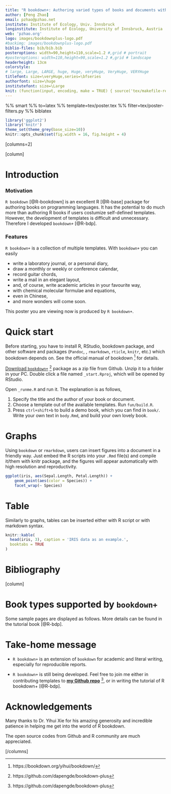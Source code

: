 ```yaml
---
title: "R bookdown+: Authoring varied types of books and documents with R bookdown"
author: [Peng Zhao]
email: pzhao@pzhao.net
institute: Institute of Ecology, Univ. Innsbruck
longinstitute: Institute of Ecology, University of Innsbruck, Austria
web: 'pzhao.org'
logo: images/bookdownplus-logo.pdf
#backimg: images/bookdownplus-logo.pdf
biblio-files: bib/bib.bib
posteroptions: width=90,height=110,scale=1.2 #,grid # portrait
#posteroptions: width=110,height=90,scale=1.2 #,grid # landscape
headerheight: 13cm
colorstyle:
# large, Large, LARGE, huge, Huge, veryHuge, VeryHuge, VERYHuge
titlefont: size=\veryHuge,series=\bfseries
authorfont: size=\huge
institutefont: size=\Large
knit: (function(input, encoding, make = TRUE) { source('tex/makefile-renderer.R', local = TRUE) })
---
```


%% smart
%% to=latex
%% template=tex/poster.tex
%% filter=tex/poster-filters.py
%% biblatex

```r
library('ggplot2')
library('knitr')
theme_set(theme_grey(base_size=10))
knitr::opts_chunk$set(fig.width = 16, fig.height = 4)
```

[columns=2]

[column]

# Introduction

### Motivation

`R bookdown` [@R-bookdown] is an excellent R [@R-base] package for authoring books on programming languages. It has the potential to do much more than authoring R books if users costumize self-defined templates. However, the development of templates is difficult and unnecessary. Therefore I developed `bookdown+` [@R-bdp].

### Features

`R bookdown+` is a collection of multiple templates. With `bookdown+` you can easily

- write a laboratory journal, or a personal diary,
- draw a monthly or weekly or conference calendar,
- record guitar chords,
- write a mail in an elegant layout,
- and, of course, write academic articles in your favourite way,
- with chemical molecular formulae and equations,
- even in Chinese,
- and more wonders will come soon.

This poster you are viewing now is produced by `R bookdown+`.

<!--

- Standard abreviations \\eg and \\ie for \eg and \ie
- Units like \pps{900}
- **Highlights** and *highlights*

-->

# Quick start

Before starting, you have to install R, RStudio, bookdown package, and other software and packages (\ie `Pandoc`, \LaTeX, `rmarkdown`, `rticle`, `knitr`, etc.) which bookdown depends on. See the official manual of bookdown ^[https://bookdown.org/yihui/bookdown/] for details.

[Download `bookdown+`](https://github.com/dapengde/bookdown-plus/archive/master.zip) ^[https://github.com/dapengde/bookdown-plus] package as a zip file from Github. Unzip it to a folder in your PC. Double click a file named `_start.Rproj`, which will be opened by RStudio.

Open `_runme.R` and run it. The explanation is as follows,

1. Specify the title and the author of your book or document.
2. Choose a template out of the available templates. Run `fun/build.R`.
3. Press `ctrl+shift+b` to build a demo book, which you can find in `book/`. Write your own text in `body.Rmd`, and build your own lovely book. 

# Graphs

Using `bookdown` or `rmarkdown`, users can insert figures into a document in a friendly way. Just embed the R scripts into your `.Rmd` file(s) and compile it/them with knitr package, and the figures will appear automatically with high resolution and reproductivity.

<!--

```r
plot(co2)
```

-->

```r
ggplot(iris, aes(Sepal.Length, Petal.Length)) +
    geom_point(aes(color = Species)) +
    facet_wrap(~ Species)
```

<!-- Comments -->


# Table

Similarly to graphs, tables can be inserted either with R script or with markdown syntax.

<!--

header x  header y
--------- ----------
x1        y1
x2        y2

-->

```r
knitr::kable(
  head(iris, 3), caption = 'IRIS data as an example.',
  booktabs = TRUE
)
```

# Bibliography

\printbibliography


[column]

# Book types supported by `bookdown+`

Some sample pages are displayed as follows. More details can be found in the tutorial book [@R-bdp].


\begin{figure}[htp]
  \includegraphics[width=.33\textwidth]{images/article.pdf}\hfill
  \includegraphics[width=.33\textwidth]{images/article-zh.pdf}\hfill
  \includegraphics[width=.33\textwidth]{images/chemistry.pdf}
\end{figure}    

\begin{figure}[htp]
  \includegraphics[width=.33\textwidth]{images/guitar.pdf}\hfill
  \includegraphics[width=.33\textwidth]{images/poem.pdf}\hfill
  \includegraphics[width=.33\textwidth]{images/mail.pdf}
\end{figure}    

\begin{figure}[htp]
  \includegraphics[width=.33\textwidth]{images/journal.pdf}\hfill
  \includegraphics[width=.33\textwidth]{images/calendar.pdf}\hfill
  \includegraphics[width=.33\textwidth]{images/thesis-classic.pdf}
\end{figure}    


# Take-home message

- `R bookdown+` is an extension of `bookdown` for academic and literal writing, especially for reproducible reports.

- `R bookdown+` is still being developed. Feel free to join me either in contributing templates to [**my Github repo**](https://github.com/dapengde/bookdown-plus) ^[https://github.com/dapengde/bookdown-plus], or in writing the tutorial of R bookdown+ [@R-bdp].

<!--\vskip0.5cm

[/columns]


[columns=2]

[column]

-->

# Acknowledgements

Many thanks to Dr. Yihui Xie for his amazing generosity and incredible patience in helping me get into the world of R bookdown.

The open source codes from Github and R community are much appreciated.

\vskip1.5cm


<!--\vskip4.4cm-->

[/columns]
